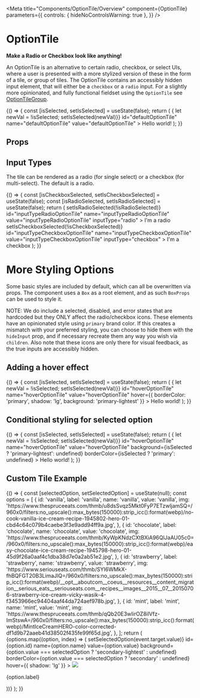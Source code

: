 
<Meta
  title="Components/OptionTile/Overview"
  component={OptionTile}
  parameters={{
    controls: { hideNoControlsWarning: true },
  }}
/>

# OptionTile

**Make a Radio or Checkbox look like anything!**

An OptionTile is an alternative to certain radio, checkbox, or select UIs, where a user is
presented with a more stylized version of these in the form of
a tile, or group of tiles. The OptionTile contains an accessibly hidden input element,
that will either be a `checkbox` or a `radio` input. For a
slightly more opinionated, and fully functional fieldset using the `OptionTile` see
[OptionTileGroup](?path=/docs/components-optiontilegroup-overview--default-story).


<Canvas isExpanded>
  <Story name="Default">
    {() => {
      const [isSelected, setIsSelected] = useState(false);
      return (
        <OptionTile
          isSelected={isSelected}
          onChange={() => { let newVal = !isSelected; setIsSelected(newVal)}}
          id="defaultOptionTile"
          name="defaultOptionTile"
          value="defaultOptionTile"
        >
          Hello world!
        </OptionTile>
      );
    }}
  </Story>
</Canvas>

## Props

<ArgsTable of={OptionTile} />

## Input Types

The tile can be rendered as a radio (for single select) or a checkbox (for multi-select).
The default is a radio.

<Canvas isExpanded>
  <Story name="Input Types">
    {() => {
      const [isCheckboxSelected, setIsCheckboxSelected] = useState(false);
      const [isRadioSelected, setIsRadioSelected] = useState(false);
      return (
        <Box childGap="md">
          <OptionTile
            isSelected={isRadioSelected}
            onChange={() => setIsRadioSelected(!isRadioSelected)}
            id="inputTypeRadioOptionTile"
            name="inputTypeRadioOptionTile"
            value="inputTypeRadioOptionTile"
            inputType="radio"
          >
            I'm a radio
          </OptionTile>
          <OptionTile
            isSelected={isCheckboxSelected}
            onChange={() => setIsCheckboxSelected(!isCheckboxSelected)}
            id="inputTypeCheckboxOptionTile"
            name="inputTypeCheckboxOptionTile"
            value="inputTypeCheckboxOptionTile"
            inputType="checkbox"
          >
            I'm a checkbox
          </OptionTile>
        </Box>
      );
    }}
  </Story>
</Canvas>

# More Styling Options

Some basic styles are included by default, which can all be overwritten via props. The component uses a `Box` as a root element,
and as such `BoxProps` can be used to style it.

NOTE: We do include a selected, disabled, and error states that are hardcoded but they ONLY 
affect the radio/checkbox icons. These elements have an opinionated style using `primary` brand color.
If this creates a mismatch with your preferred styling, you can choose to hide them with the `hideInput`
prop, and if necessary recreate them any way you wish via `children`.
Also note that these icons are only there for visual feedback, as the true inputs are accessibly hidden.

## Adding a hover effect

<Canvas isExpanded>
  <Story name="Hover">
    {() => {
      const [isSelected, setIsSelected] = useState(false);
      return (
        <OptionTile
          isSelected={isSelected}
          onChange={() => { let newVal = !isSelected; setIsSelected(newVal)}}
          id="hoverOptionTile"
          name="hoverOptionTile"
          value="hoverOptionTile"
          hover={{ borderColor: 'primary', shadow: 'lg', background: 'primary-lightest' }}
        >
          Hello world!
        </OptionTile>
      );
    }}
  </Story>
</Canvas>

## Conditional styling for selected option

<Canvas isExpanded>
  <Story name="Selected Styling">
    {() => {
      const [isSelected, setIsSelected] = useState(false);
      return (
        <OptionTile
          isSelected={isSelected}
          onChange={() => { let newVal = !isSelected; setIsSelected(newVal)}}
          id="hoverOptionTile"
          name="hoverOptionTile"
          value="hoverOptionTile"
          background={isSelected ? 'primary-lightest': undefined}
          borderColor={isSelected ? 'primary': undefined}
        >
          Hello world!
        </OptionTile>
      );
    }}
  </Story>
</Canvas>

## Custom Tile Example

<Canvas isExpanded>
  <Story name="Grid">
    {() => {
      const [selectedOption, setSelectedOption] = useState(null);
      const options = [
        {
          id: 'vanilla',
          label: 'vanilla',
          name: 'vanilla',
          value: 'vanilla',
          img: 'https://www.thespruceeats.com/thmb/u8dsSvqz5Mkt0FyP7ETzwljamSQ=/960x0/filters:no_upscale():max_bytes(150000):strip_icc():format(webp)/no-cook-vanilla-ice-cream-recipe-1945802-hero-01-cbd4c64c079b4caebe3f3e9add94ff9a.jpg',
        },
        {
          id: 'chocolate',
          label: 'chocolate',
          name: 'chocolate',
          value: 'chocolate',
          img: 'https://www.thespruceeats.com/thmb/KyWpKNdzCXtBXiA96QlJaAU05c0=/960x0/filters:no_upscale():max_bytes(150000):strip_icc():format(webp)/easy-chocolate-ice-cream-recipe-1945798-hero-01-45d9f26a0aaf4c1dba38d7e0a2ab51e2.jpg',
        },
        {
          id: 'strawberry', 
          label: 'strawberry',
          name: 'strawberry',
          value: 'strawberry',
          img: 'https://www.seriouseats.com/thmb/SYI6WMkX-fhBQFGT20B3LimaJlQ=/960x0/filters:no_upscale():max_bytes(150000):strip_icc():format(webp)/__opt__aboutcom__coeus__resources__content_migration__serious_eats__seriouseats.com__recipes__images__2015__07__20150706-strawberry-ice-cream-vicky-wasik-4-f3453966ec94404aaf44da724aef978b.jpg',
        },
        {
          id: 'mint',
          label: 'mint',
          name: 'mint',
          value: 'mint',
          img: 'https://www.thespruceeats.com/thmb/qQb20E3wIirOZ8ilVfz-ImStswA=/960x0/filters:no_upscale():max_bytes(150000):strip_icc():format(webp)/MintIceCreamHERO-color-corrected-df1d9b72aaeb41d38502f435fe99f65d.jpg',
        },
      ];
      return (
        <Box direction={{ base: 'column', tablet: 'row' }} childGap="md">
          {options.map((option, index) => (
            <OptionTile
              key={option.id}
              hideInput
              padding="0"
              childGap="0"
              direction="column"
              radius="0"
              isSelected={option.value === selectedOption}
              onChange={(event) => setSelectedOption(event.target.value)}
              id={option.id}
              name={option.name}
              value={option.value}
              background={option.value === selectedOption ? 'secondary-lightest' : undefined}
              borderColor={option.value === selectedOption ? 'secondary' : undefined}
              hover={{ shadow: 'lg' }}
            >
              <img src={option.img} style={{ objectFit: 'cover', width: '100%', height: '100px' }} />
              <p className="p-md font-family-brand">{option.label}</p>
            </OptionTile>
          ))}
        </Box>
      );
    }}
  </Story>
</Canvas>